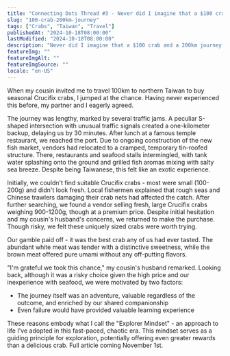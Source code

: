 ```yaml
---
title: "Connecting Dots Thread #3 - Never did I imagine that a $100 crab and a 200km journey would link to the essay I'm writing."
slug: "100-crab-200km-journey"
tags: ["Crabs", "Taiwan", "Travel"]
publishedAt: "2024-10-18T08:00:00"
lastModified: "2024-10-18T08:00:00"
description: "Never did I imagine that a $100 crab and a 200km journey would link to the essay I'm writing."
featureImg: ""
featureImgAlt: ""
featureImgSource: ""
locale: "en-US"
---
```


When my cousin invited me to travel 100km to northern Taiwan to buy seasonal Crucifix crabs, I jumped at the chance. Having never experienced this before, my partner and I eagerly agreed.

The journey was lengthy, marked by several traffic jams. A peculiar S-shaped intersection with unusual traffic signals created a one-kilometer backup, delaying us by 30 minutes. After lunch at a famous temple restaurant, we reached the port. Due to ongoing construction of the new fish market, vendors had relocated to a cramped, temporary tin-roofed structure. There, restaurants and seafood stalls intermingled, with tank water splashing onto the ground and grilled fish aromas mixing with salty sea breeze. Despite being Taiwanese, this felt like an exotic experience.

Initially, we couldn't find suitable Crucifix crabs - most were small (100-200g) and didn't look fresh. Local fishermen explained that rough seas and Chinese trawlers damaging their crab nets had affected the catch. After further searching, we found a vendor selling fresh, large Crucifix crabs weighing 900-1200g, though at a premium price. Despite initial hesitation and my cousin's husband's concerns, we returned to make the purchase. Though risky, we felt these uniquely sized crabs were worth trying.

Our gamble paid off - it was the best crab any of us had ever tasted. The abundant white meat was tender with a distinctive sweetness, while the brown meat offered pure umami without any off-putting flavors.

"I'm grateful we took this chance," my cousin's husband remarked. Looking back, although it was a risky choice given the high price and our inexperience with seafood, we were motivated by two factors:

- The journey itself was an adventure, valuable regardless of the outcome, and enriched by our shared companionship
- Even failure would have provided valuable learning experience

These reasons embody what I call the "Explorer Mindset" - an approach to life I've adopted in this fast-paced, chaotic era. This mindset serves as a guiding principle for exploration, potentially offering even greater rewards than a delicious crab. Full article coming November 1st.